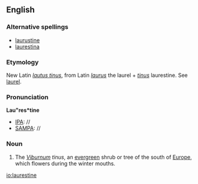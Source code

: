 ==English==

===Alternative spellings===
* [[laurustine]]
* [[laurestina]]

===Etymology===
New Latin ''[[lautus tinus]]'', from Latin ''[[laurus]]'' the laurel + ''[[tinus]]'' laurestine. See [[laurel]].

===Pronunciation===
'''Lau"res*tine'''
* [[IPA]]: //
* [[SAMPA]]: //

===Noun===
{{infl|en|noun}}

# {{botany}} The ''[[Viburnum]] tinus'', an [[evergreen]] shrub or tree of the south of [[Europe]], which flowers during the winter mouths.

[[io:laurestine]]